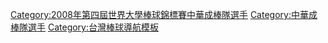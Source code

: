 {{Navbox
|bodyclass=hlist

| name  = 2008年第四屆世界大學棒球錦標賽中華成棒代表隊
| title = [[2008年世界大學棒球錦標賽|<font color="white">2008年第四屆世界大學棒球錦標賽</font>]][[中華成棒隊|<font color="white">中華成棒代表隊</font>]]
| titlestyle = background:navy; color:red;
| groupstyle = background:navy; color:#FFFFFF;
|group1=總教練
|list1 =  
*[[龔榮堂]]
|group2=教練
|list2 =  
*[[鍾宇政]]
*[[林宗毅]]
*[[葉志仙]]
|group3= 投手
|list3 = 
*10 [[鄭崴壬]]
*11 [[羅嘉仁]]
*12 [[李振昌]]
*19 [[賴鴻誠]]
*34 [[曾琮萱]]
*40 [[黃志龍]]
*61 [[廖文揚]]
*65 [[鄭凱文 (棒球運動員)|鄭凱文]]
*86 [[蕭宇奇]]
*98 [[林克謙 ]]
|group4= 捕手
|list4 = 
*14 [[王峻杰]]
*15 [[林琨笙 ]]
|group5= 內野手
|list5 = 
*16 [[黃智培]]
*20 [[蔡明覺]]
*27 [[林志祥]]
*31 [[楊先賢]]
*36 [[余德龍]]
*91 [[林國民]]|group6= 外野手
|list6 = 
*4 [[林根緯]]
*25 [[陳敏賜]]
*51 [[王偉仲]]
*59 [[朱元勤]]
}}
<includeonly>[[Category:2008年第四屆世界大學棒球錦標賽中華成棒隊選手]][[Category:中華成棒隊選手]]</includeonly><noinclude>[[Category:台灣棒球導航模板]]</noinclude>